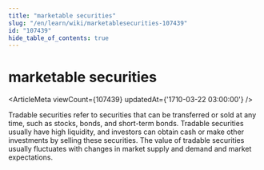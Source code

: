 ```yaml
---
title: "marketable securities"
slug: "/en/learn/wiki/marketablesecurities-107439"
id: "107439"
hide_table_of_contents: true
---
```



# marketable securities

<ArticleMeta viewCount={107439} updatedAt={'1710-03-22 03:00:00'} />

Tradable securities refer to securities that can be transferred or sold at any time, such as stocks, bonds, and short-term bonds. Tradable securities usually have high liquidity, and investors can obtain cash or make other investments by selling these securities. The value of tradable securities usually fluctuates with changes in market supply and demand and market expectations.
